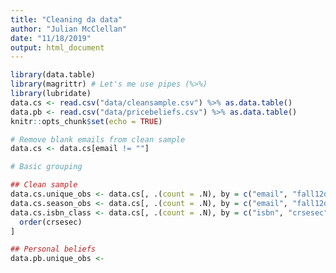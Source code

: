 ```yaml
---
title: "Cleaning da data"
author: "Julian McClellan"
date: "11/18/2019"
output: html_document
---
```


```r
library(data.table)
library(magrittr) # Let's me use pipes (%>%)
library(lubridate)
data.cs <- read.csv("data/cleansample.csv") %>% as.data.table() 
data.pb <- read.csv("data/pricebeliefs.csv") %>% as.data.table()
knitr::opts_chunk$set(echo = TRUE)
```

```r
# Remove blank emails from clean sample
data.cs <- data.cs[email != ""]
```

```r
# Basic grouping

## Clean sample
data.cs.unique_obs <- data.cs[, .(count = .N), by = c("email", "fall12dum", "spring13dum", "crsesec")]
data.cs.season_obs <- data.cs[, .(count = .N), by = c("email", "fall12dum", "spring13dum")]
data.cs.isbn_class <- data.cs[, .(count = .N), by = c("isbn", "crsesec")][
  order(crsesec)
]

## Personal beliefs
data.pb.unique_obs <- 
```